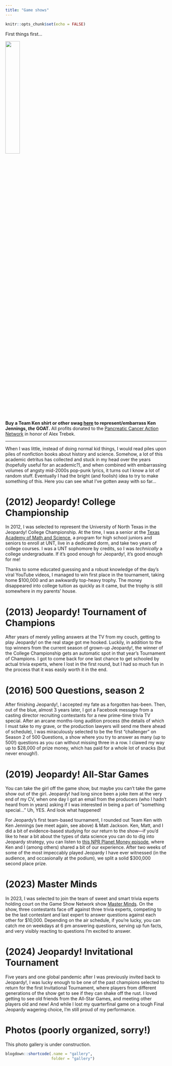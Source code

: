 ```yaml
---
title: "Game shows"
---
```


```r
knitr::opts_chunk$set(echo = FALSE)
```

First things first...

![](game-shows-files/teamken_lightpen_blue.png){width=30% fig-alt="Team Ken light-pen writing sticker badge"}

**Buy a Team Ken shirt or other swag [here](https://teespring.com/team-ken-4ever) to represent/embarrass Ken Jennings, _the_ GOAT.** All profits donated to the [Pancreatic Cancer Action Network](https://pancan.org) in honor of Alex Trebek.

---

When I was little, instead of doing normal kid things, I would read piles upon piles of nonfiction books about history and science. Somehow, a lot of this academic detritus has collected and stuck in my head over the years (hopefully useful for an academic?), and when combined with embarrassing volumes of angsty mid-2000s pop-punk lyrics, it turns out I know a lot of random stuff. Eventually I had the bright (and foolish) idea to try to make something of this. Here you can see what I've gotten away with so far...

# (2012) Jeopardy! College Championship

In 2012, I was selected to represent the University of North Texas in the Jeopardy! College Championship. At the time, I was a senior at the [Texas Academy of Math and Science](https://tams.unt.edu), a program for high school juniors and seniors to enroll at UNT, live in a dedicated dorm, and take two years of college courses. I was a UNT sophomore by credits, so I was _technically_ a college undergraduate. If it's good enough for Jeopardy!, it's good enough for me!

Thanks to some educated guessing and a robust knowledge of the day's viral YouTube videos, I managed to win first place in the tournament, taking home $100,000 and an awkwardly top-heavy trophy. The money disappeared into college tuition as quickly as it came, but the trophy is still somewhere in my parents' house.

# (2013) Jeopardy! Tournament of Champions

After years of merely yelling answers at the TV from my couch, getting to play Jeopardy! on the real stage got me hooked. Luckily, in addition to the top winners from the current season of grown-up Jeopardy!, the winner of the College Championship gets an automatic spot in that year's Tournament of Champions. I got to come back for one last chance to get schooled by actual trivia experts, where I lost in the first round, but I had so much fun in the process that it was easily worth it in the end.

# (2016) 500 Questions, season 2

After finishing Jeopardy!, I accepted my fate as a forgotten has-been. Then, out of the blue, almost 3 years later, I got a Facebook message from a casting director recruiting contestants for a new prime-time trivia TV special. After an arcane months-long audition process (the details of which I must take to my grave, or the production lawyers will send me there ahead of schedule), I was miraculously selected to be the first "challenger" on Season 2 of 500 Questions, a show where you try to answer as many (up to 500!) questions as you can without missing three in a row. I clawed my way up to $28,000 of prize money, which has paid for a whole lot of snacks (but never enough!).

# (2019) Jeopardy! All-Star Games

You can take the girl off the game show, but maybe you can’t take the game show out of the girl. Jeopardy! had long since been a joke item at the very end of my CV, when one day I got an email from the producers (who I hadn’t heard from in years) asking if I was interested in being a part of “something special…” Uh, YES. And look what happened!

For Jeopardy’s first team-based tournament, I rounded out Team Ken with Ken Jennings (we meet again, see above) & Matt Jackson. Ken, Matt, and I did a bit of evidence-based studying for our return to the show—if you’d like to hear a bit about the types of data science you can do to dig into Jeopardy strategy, you can listen to [this NPR Planet Money episode](https://www.npr.org/2019/05/10/722198188/episode-912-how-uncle-jamie-broke-jeopardy), where Ken and I (among others) shared a bit of our experience. After two weeks of some of the most impeccably played Jeopardy I have ever witnessed (in the audience, and occasionally at the podium), we split a solid $300,000 second place prize.

# (2023) Master Minds

In 2023, I was selected to join the team of sweet and smart trivia experts holding court on the Game Show Network show [Master Minds](https://www.gameshownetwork.com/master-minds). On the show, three contestants face off against three trivia experts, competing to be the last contestant and last expert to answer questions against each other for $10,000. Depending on the air schedule, if you're lucky, you can catch me on weekdays at 6 pm answering questions, serving up fun facts, and very visibly reacting to questions I'm excited to answer.

# (2024) Jeopardy! Invitational Tournament

Five years and one global pandemic after I was previously invited back to Jeopardy!, I was lucky enough to be one of the past champions selected to return for the first Invitational Tournament, where players from different generations of the show get to see if they can shake off the rust. I loved getting to see old friends from the All-Star Games, and meeting other players old and new! And while I lost my quarterfinal game on a tough Final Jeopardy wagering choice, I'm still proud of my performance.

# Photos (poorly organized, sorry!)

This photo gallery is under construction.

```r
blogdown::shortcode(.name = "gallery",
                    folder = "gallery")
```

